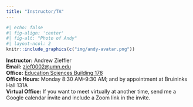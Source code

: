 ```yaml
---
title: "Instructor/TA"
---
```


```r
#| echo: false
#| fig-align: 'center'
#| fig-alt: "Photo of Andy"
#| layout-ncol: 2
knitr::include_graphics(c("img/andy-avatar.png"))
```


**Instructor:** Andrew Zieffler <br />
**Email:** [zief0002@umn.edu](mailto://zief0002@umn.edu) <br />
**Office:** [Education Sciences Building 178](https://www.google.com/maps/place/Education+Sciences+Building/@44.9784043,-93.2394586,15z/data=!4m2!3m1!1s0x0:0x45656dac481b9150)  <br />
**Office Hours:** Monday 8:30 AM&ndash;9:30 AM; and by appointment at Bruininks Hall 131A<br /> 
**Virtual Office:** If you want to meet virtually at another time, send me a Google calendar invite and include a Zoom link in the invite. 

<br />


<!-- ```{r} -->
<!-- #| echo: false -->
<!-- #| fig-align: 'center' -->
<!-- #| fig-alt: "Photo of Matthew" -->
<!-- #| layout-ncol: 2 -->
<!-- knitr::include_graphics(c("img/shelby.jpg")) -->
<!-- ``` -->

<!-- **TA:** Matthew Kallestad  <br /> -->
<!-- **Email:** [kalle172@umn.edu](mailto://kalle172@umn.edu) <br /> -->
<!-- **Office:** [Education Sciences Building 197](https://www.google.com/maps/place/Education+Sciences+Building/@44.9784043,-93.2394586,15z/data=!4m2!3m1!1s0x0:0x45656dac481b9150) or by [Zoom](https://umn.zoom.us/j/4964019985) <br /> -->
<!-- **Office Hours:** Wednesday 12:00 PM&ndash;1:00 PM; and by appointment <br/> -->
<!-- **Virtual Office:** During office hours, Shelby will be available via [Zoom](https://umn.zoom.us/j/4964019985). If you want to meet Shelby virtually outside of office hours, send her a Google calendar invite and include a Zoom link in the invite. -->

<!-- <br /> -->
